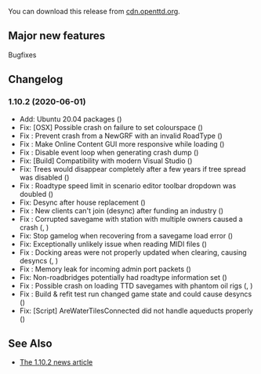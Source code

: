 {{en/-}}
{{en/Development/OTTDVersions}}

{{en/Archive/OpenTTD/Release|prev=en/Archive/OpenTTD/OpenTTD 1.10.1|next=en/Archive/OpenTTD/OpenTTD 1.10.3|date=2020-06-01}}

You can download this release from [https://cdn.openttd.org/openttd-releases/1.10.2/ cdn.openttd.org].

==Major new features==
Bugfixes

==Changelog==
=== 1.10.2 (2020-06-01) ===
* Add: Ubuntu 20.04 packages ({{en/GHIssue|8127}})
* Fix: [OSX] Possible crash on failure to set colourspace ({{en/GHIssue|8181}})
* Fix {{en/GHIssue|8166}}: Prevent crash from a NewGRF with an invalid RoadType ({{en/GHIssue|8180}})
* Fix {{en/GHIssue|8024}}: Make Online Content GUI more responsive while loading ({{en/GHIssue|8179}})
* Fix {{en/GHIssue|7970}}: Disable event loop when generating crash dump ({{en/GHIssue|8176}})
* Fix: [Build] Compatibility with modern Visual Studio ({{en/GHIssue|8170}})
* Fix: Trees would disappear completely after a few years if tree spread was disabled ({{en/GHIssue|8160}})
* Fix {{en/GHIssue|8155}}: Roadtype speed limit in scenario editor toolbar dropdown was doubled ({{en/GHIssue|8156}})
* Fix: Desync after house replacement ({{en/GHIssue|8151}})
* Fix {{en/GHIssue|8137}}: New clients can't join (desync) after funding an industry ({{en/GHIssue|8140}})
* Fix {{en/GHIssue|8132}}: Corrupted savegame with station with multiple owners caused a crash ({{en/GHIssue|8134}}, {{en/GHIssue|8142}})
* Fix: Stop gamelog when recovering from a savegame load error ({{en/GHIssue|8133}})
* Fix: Exceptionally unlikely issue when reading MIDI files ({{en/GHIssue|8125}})
* Fix {{en/GHIssue|8119}}: Docking areas were not properly updated when clearing, causing desyncs ({{en/GHIssue|8124}}, {{en/GHIssue|8130}})
* Fix {{en/GHIssue|8117}}: Memory leak for incoming admin port packets ({{en/GHIssue|8122}})
* Fix: Non-roadbridges potentially had roadtype information set ({{en/GHIssue|8111}})
* Fix {{en/GHIssue|8108}}: Possible crash on loading TTD savegames with phantom oil rigs ({{en/GHIssue|8109}}, {{en/GHIssue|8110}})
* Fix {{en/GHIssue|8093}}: Build & refit test run changed game state and could cause desyncs ({{en/GHIssue|8103}})
* Fix: [Script] AreWaterTilesConnected did not handle aqueducts properly ({{en/GHIssue|8074}})

==See Also==
* [https://www.openttd.org/news/2020/06/01/openttd-1-10-2.html The 1.10.2 news article]